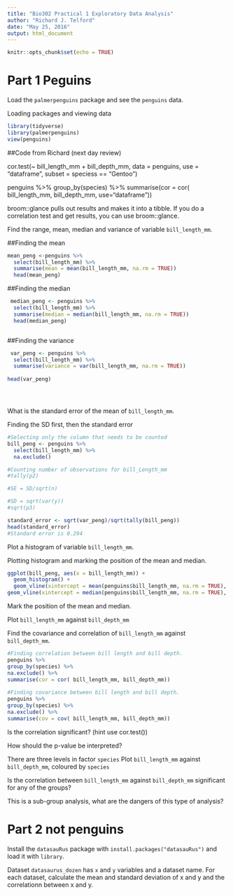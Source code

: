 ```yaml
---
title: "Bio302 Practical 1 Exploratory Data Analysis"
author: "Richard J. Telford"
date: "May 25, 2016"
output: html_document
---
```


```r
knitr::opts_chunk$set(echo = TRUE)
```

# Part 1 Peguins

Load the `palmerpenguins` package and see the `penguins` data.

Loading packages and viewing data
```r
library(tidyverse)
library(palmerpenguins)
view(penguins)
```

##Code from Richard (next day review) 

cor.test(~ bill_length_mm + bill_depth_mm, data = penguins, use = "dataframe",
subset = speciess == "Gentoo")

penguins %>% 
group_by(species) %>% 
summarise(cor = cor( bill_length_mm, bill_depth_mm, use="dataframe"))


broom::glance pulls out results and makes it into a tibble. If you do a correlation test and get results, you can use broom::glance. 

Find the range, mean, median and variance of variable `bill_length_mm`.

##Finding the mean
```r
mean_peng <-penguins %>% 
  select(bill_length_mm) %>%
  summarise(mean = mean(bill_length_mm, na.rm = TRUE)) 
  head(mean_peng)
```

##Finding the median
```r
 median_peng <- penguins %>% 
  select(bill_length_mm) %>%
  summarise(median = median(bill_length_mm, na.rm = TRUE))
  head(median_peng)



```

##Finding the variance
```r
 var_peng <- penguins %>% 
  select(bill_length_mm) %>%
  summarise(variance = var(bill_length_mm, na.rm = TRUE))
  
head(var_peng)





```


What is the standard error of the mean of `bill_length_mm`.

Finding the SD first, then the standard error
```r
#Selecting only the column that needs to be counted
bill_peng <- penguins %>% 
  select(bill_length_mm) %>% 
  na.exclude()

#Counting number of observations for bill_Length_mm
#tally(p2)

#SE = SD/sqrt(n)

#SD = sqrt(var(y))
#sqrt(p3)

standard_error <- sqrt(var_peng)/sqrt(tally(bill_peng))
head(standard_error)
#Standard error is 0.294
```


Plot a histogram of variable `bill_length_mm`.

Plotting histogram and marking the position of the mean and median.
```r
ggplot(bill_peng, aes(x = bill_length_mm)) +
  geom_histogram() +
  geom_vline(xintercept = mean(penguins$bill_length_mm, na.rm = TRUE), colour = "red") +
geom_vline(xintercept = median(penguins$bill_length_mm, na.rm = TRUE), colour = "blue")
```

Mark the position of the mean and median.

Plot `bill_length_mm` against `bill_depth_mm`

Find the covariance and correlation of `bill_length_mm` against `bill_depth_mm`.
```r
#Finding correlation between bill length and bill depth.
penguins %>% 
group_by(species) %>% 
na.exclude() %>% 
summarise(cor = cor( bill_length_mm, bill_depth_mm)) 
  
#Finding covariance between bill length and bill depth.
penguins %>% 
group_by(species) %>% 
na.exclude() %>% 
summarise(cov = cov( bill_length_mm, bill_depth_mm)) 
```


Is the correlation significant? (hint use cor.test())

How should the p-value be interpreted?

There are three levels in factor `species` Plot `bill_length_mm` against `bill_depth_mm`, coloured by `species`

Is the correlation between `bill_length_mm` against `bill_depth_mm` significant for any of the groups?

This is a sub-group analysis, what are the dangers of this type of analysis?

# Part 2 not penguins

Install the `datasauRus` package with `install.packages("datasauRus")` and load it with `library`.

Dataset `datasaurus_dozen` has `x` and `y` variables and a dataset name. 
For each dataset, calculate the mean and standard deviation of x and y and the correlationn between x and y.
